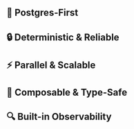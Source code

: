 ## 🐘 Postgres-First

## 🔒 Deterministic & Reliable

## ⚡ Parallel & Scalable

## 🧩 Composable & Type-Safe

## 🔍 Built-in Observability
